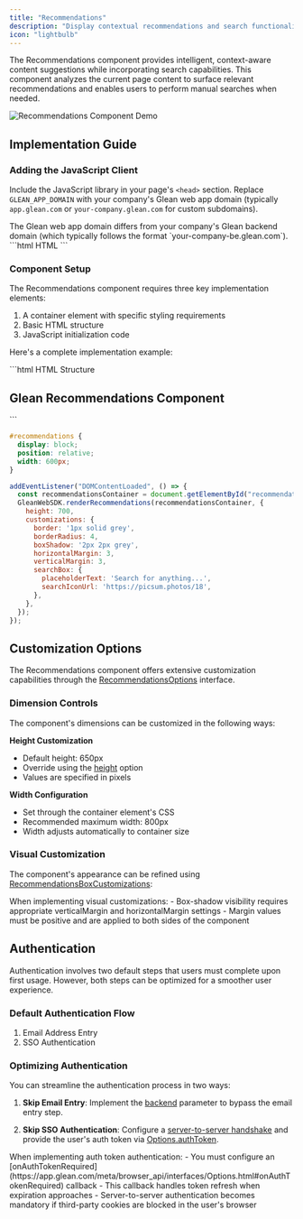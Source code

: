 ```yaml
---
title: "Recommendations"
description: "Display contextual recommendations and search functionality based on the current page content"
icon: "lightbulb"
---
```


The Recommendations component provides intelligent, context-aware content suggestions while incorporating search capabilities. This component analyzes the current page content to surface relevant recommendations and enables users to perform manual searches when needed.

<Frame>
  <img src="../images/recommendations_widget/demo.gif" alt="Recommendations Component Demo" />
</Frame>

## Implementation Guide

### Adding the JavaScript Client

Include the JavaScript library in your page's `<head>` section. Replace `GLEAN_APP_DOMAIN` with your company's Glean web app domain (typically `app.glean.com` or `your-company.glean.com` for custom subdomains).

<Info>
  The Glean web app domain differs from your company's Glean backend domain (which typically follows the format `your-company-be.glean.com`).
</Info>

<CodeGroup>
```html HTML
<script defer src="https://{GLEAN_APP_DOMAIN}/embedded-search-latest.min.js"></script>
```
</CodeGroup>

### Component Setup

The Recommendations component requires three key implementation elements:

1. A container element with specific styling requirements
2. Basic HTML structure
3. JavaScript initialization code

Here's a complete implementation example:

<CodeGroup>
```html HTML Structure
<h2>Glean Recommendations Component</h2>
<div id="recommendations"></div>
```

```css Component Styling
#recommendations {
  display: block;
  position: relative;
  width: 600px;
}
```

```javascript Implementation
addEventListener("DOMContentLoaded", () => {
  const recommendationsContainer = document.getElementById("recommendations");
  GleanWebSDK.renderRecommendations(recommendationsContainer, {
    height: 700,
    customizations: {
      border: '1px solid grey',
      borderRadius: 4,
      boxShadow: '2px 2px grey',
      horizontalMargin: 3,
      verticalMargin: 3,
      searchBox: {
        placeholderText: 'Search for anything...',
        searchIconUrl: 'https://picsum.photos/18',
      },
    },
  });
});
```
</CodeGroup>

## Customization Options

The Recommendations component offers extensive customization capabilities through the [RecommendationsOptions]({{process.env.JS_API_TYPEDOCS_URL}}/interfaces/RecommendationsOptions.html) interface.

### Dimension Controls

The component's dimensions can be customized in the following ways:

**Height Customization**
- Default height: 650px
- Override using the [height]({{process.env.JS_API_TYPEDOCS_URL}}/interfaces/RecommendationsOptions.html#height) option
- Values are specified in pixels

**Width Configuration**
- Set through the container element's CSS
- Recommended maximum width: 800px
- Width adjusts automatically to container size

### Visual Customization

The component's appearance can be refined using [RecommendationsBoxCustomizations]({{process.env.JS_API_TYPEDOCS_URL}}/interfaces/RecommendationsBoxCustomizations.html):

<Note>
When implementing visual customizations:
- Box-shadow visibility requires appropriate verticalMargin and horizontalMargin settings
- Margin values must be positive and are applied to both sides of the component
</Note>

## Authentication

<Note>
  Authentication involves two default steps that users must complete upon first usage. However, both steps can be optimized for a smoother user experience.
</Note>

### Default Authentication Flow
1. Email Address Entry
2. SSO Authentication

### Optimizing Authentication

You can streamline the authentication process in two ways:

1. **Skip Email Entry**: Implement the [backend](https://app.glean.com/meta/browser_api/interfaces/SearchOptions.html#backend) parameter to bypass the email entry step.

2. **Skip SSO Authentication**: Configure a [server-to-server handshake](https://docs.google.com/document/d/12q1oQWwhkLQyIHXKE7OF6XtvJZ5av50Wd_NKUbRh5u4/edit) and provide the user's auth token via [Options.authToken](https://app.glean.com/meta/browser_api/interfaces/Options.html#authToken).

<Warning>
  When implementing auth token authentication:
  - You must configure an [onAuthTokenRequired](https://app.glean.com/meta/browser_api/interfaces/Options.html#onAuthTokenRequired) callback
  - This callback handles token refresh when expiration approaches
  - Server-to-server authentication becomes mandatory if third-party cookies are blocked in the user's browser
</Warning>